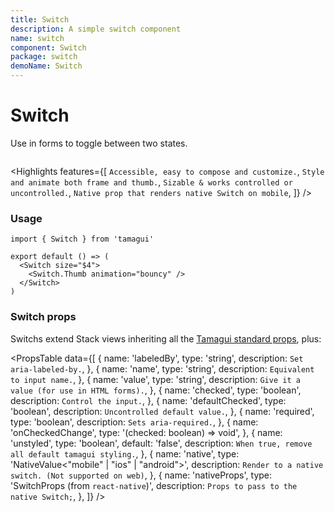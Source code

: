 ```yaml
---
title: Switch
description: A simple switch component
name: switch
component: Switch
package: switch
demoName: Switch
---
```


# Switch

<Description>Use in forms to toggle between two states.</Description>

<HeroContainer showAnimationDriverControl>
  <SwitchDemo />
</HeroContainer>

```tsx hero template=Switch

```

<Highlights
  features={[
    `Accessible, easy to compose and customize.`,
    `Style and animate both frame and thumb.`,
    `Sizable & works controlled or uncontrolled.`,
    `Native prop that renders native Switch on mobile`,
  ]}
/>

### Usage

```tsx
import { Switch } from 'tamagui'

export default () => (
  <Switch size="$4">
    <Switch.Thumb animation="bouncy" />
  </Switch>
)
```

### Switch props

Switchs extend Stack views inheriting all the [Tamagui standard props](/docs/intro/props), plus:

<PropsTable
  data={[
    {
      name: 'labeledBy',
      type: 'string',
      description: `Set aria-labeled-by.`,
    },
    {
      name: 'name',
      type: 'string',
      description: `Equivalent to input name.`,
    },
    {
      name: 'value',
      type: 'string',
      description: `Give it a value (for use in HTML forms).`,
    },
    {
      name: 'checked',
      type: 'boolean',
      description: `Control the input.`,
    },
    {
      name: 'defaultChecked',
      type: 'boolean',
      description: `Uncontrolled default value.`,
    },
    {
      name: 'required',
      type: 'boolean',
      description: `Sets aria-required.`,
    },
    {
      name: 'onCheckedChange',
      type: '(checked: boolean) => void',
    },
    {
      name: 'unstyled',
      type: 'boolean',
      default: 'false',
      description: `When true, remove all default tamagui styling.`,
    },
    {
      name: 'native',
      type: 'NativeValue<"mobile" | "ios" | "android">',
      description: `Render to a native switch. (Not supported on web)`,
    },
    {
      name: 'nativeProps',
      type: 'SwitchProps (from `react-native`)',
      description: `Props to pass to the native Switch;`,
    },
  ]}
/>
